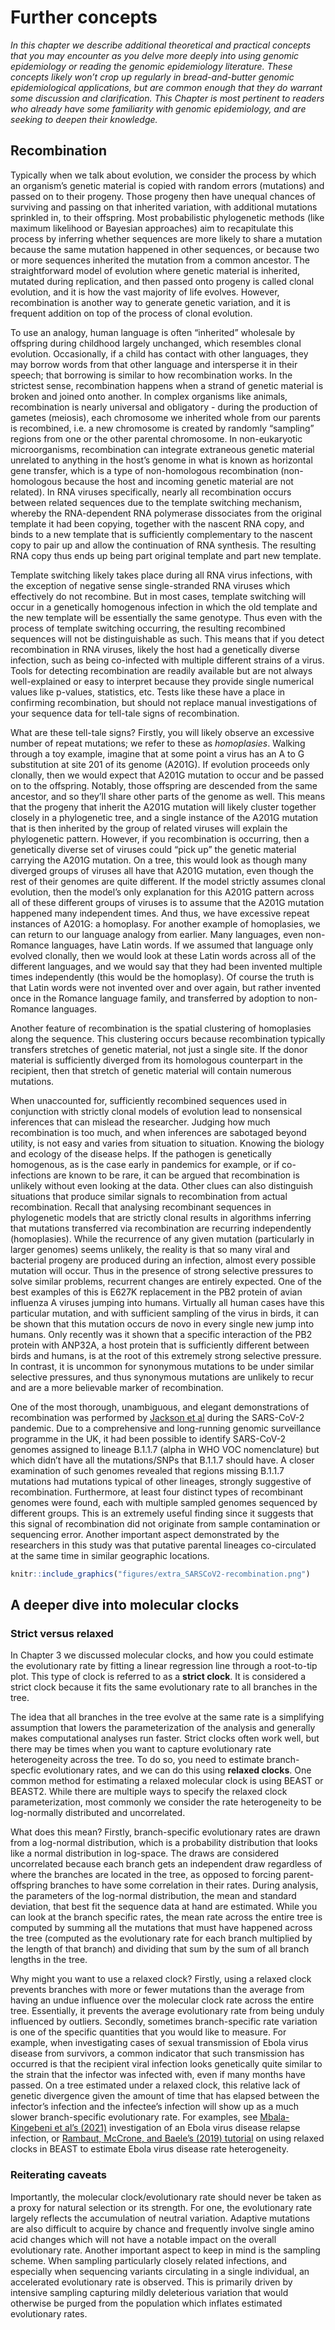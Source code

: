 # Further concepts

_In this chapter we describe additional theoretical and practical concepts that you may encounter as you delve more deeply into using genomic epidemiology or reading the genomic epidemiology literature. These concepts likely won't crop up regularly in bread-and-butter genomic epidemiological applications, but are common enough that they do warrant some discussion and clarification. This Chapter is most pertinent to readers who already have some familiarity with genomic epidemiology, and are seeking to deepen their knowledge._

## Recombination

Typically when we talk about evolution, we consider the process by which an organism's genetic material is copied with random errors (mutations) and passed on to their progeny. Those progeny then have unequal chances of surviving and passing on that inherited variation, with additional mutations sprinkled in, to their offspring. Most probabilistic phylogenetic methods (like maximum likelihood or Bayesian approaches) aim to recapitulate this process by inferring whether sequences are more likely to share a mutation because the same mutation happened in other sequences, or because two or more sequences inherited the mutation from a common ancestor. The straightforward model of evolution where genetic material is inherited, mutated during replication, and then passed onto progeny is called clonal evolution, and it is how the vast majority of life evolves. However, recombination is another way to generate genetic variation, and it is frequent addition on top of the process of clonal evolution.

To use an analogy, human language is often "inherited" wholesale by offspring during childhood largely unchanged, which resembles clonal evolution. Occasionally, if a child has contact with other languages, they may borrow words from that other language and intersperse it in their speech; that borrowing is similar to how recombination works. In the strictest sense, recombination happens when a strand of genetic material is broken and joined onto another. In complex organisms like animals, recombination is nearly universal and obligatory - during the production of gametes (meiosis), each chromosome we inherited whole from our parents is recombined, i.e. a new chromosome is created by randomly "sampling" regions from one or the other parental chromosome. In non-eukaryotic microorganisms, recombination can integrate extraneous genetic material unrelated to anything in the host's genome in what is known as horizontal gene transfer, which is a type of non-homologous recombination (non-homologous because the host and incoming genetic material are not related). In RNA viruses specifically, nearly all recombination occurs between related sequences due to the template switching mechanism, whereby the RNA-dependent RNA polymerase dissociates from the original template it had been copying, together with the nascent RNA copy, and binds to a new template that is sufficiently complementary to the nascent copy to pair up and allow the continuation of RNA synthesis. The resulting RNA copy thus ends up being part original template and part new template.

Template switching likely takes place during all RNA virus infections, with the exception of negative sense single-stranded RNA viruses which effectively do not recombine. But in most cases, template switching will occur in a genetically homogenous infection in which the old template and the new template will be essentially the same genotype. Thus even with the process of template switching occurring, the resulting recombined sequences will not be distinguishable as such. This means that if you detect recombination in RNA viruses, likely the host had a genetically diverse infection, such as being co-infected with multiple different strains of a virus. Tools for detecting recombination are readily available but are not always well-explained or easy to interpret because they provide single numerical values like p-values, statistics, etc. Tests like these have a place in confirming recombination, but should not replace manual investigations of your sequence data for tell-tale signs of recombination.

What are these tell-tale signs? Firstly, you will likely observe an excessive number of repeat mutations; we refer to these as _homoplasies_. Walking through a toy example, imagine that at some point a virus has an A to G substitution at site 201 of its genome (A201G). If evolution proceeds only clonally, then we would expect that A201G mutation to occur and be passed on to the offspring. Notably, those offspring are descended from the same ancestor, and so they'll share other parts of the genome as well. This means that the progeny that inherit the A201G mutation will likely cluster together closely in a phylogenetic tree, and a single instance of the A201G mutation that is then inherited by the group of related viruses will explain the phylogenetic pattern. However, if you recombination is occurring, then a genetically diverse set of viruses could "pick up" the genetic material carrying the A201G mutation. On a tree, this would look as though many diverged groups of viruses all have that A201G mutation, even though the rest of their genomes are quite different. If the model strictly assumes clonal evolution, then the model's only explanation for this A201G pattern across all of these different groups of viruses is to assume that the A201G mutation happened many independent times. And thus, we have excessive repeat instances of A201G: a homoplasy. For another example of homoplasies, we can return to our language analogy from earlier. Many languages, even non-Romance languages, have Latin words. If we assumed that language only evolved clonally, then we would look at these Latin words across all of the different languages, and we would say that they had been invented multiple times independently (this would be the homoplasy). Of course the truth is that Latin words were not invented over and over again, but rather invented once in the Romance language family, and transferred by adoption to non-Romance languages.

Another feature of recombination is the spatial clustering of homoplasies along the sequence. This clustering occurs because recombination typically transfers stretches of genetic material, not just a single site. If the donor material is sufficiently diverged from its homologous counterpart in the recipient, then that stretch of genetic material will contain numerous mutations.

When unaccounted for, sufficiently recombined sequences used in conjunction with strictly clonal models of evolution lead to nonsensical inferences that can mislead the researcher. Judging how much recombination is too much, and when inferences are sabotaged beyond utility, is not easy and varies from situation to situation. Knowing the biology and ecology of the disease helps. If the pathogen is genetically homogenous, as is the case early in pandemics for example, or if co-infections are known to be rare, it can be argued that recombination is unlikely without even looking at the data. Other clues can also distinguish situations that produce similar signals to recombination from actual recombination. Recall that analysing recombinant sequences in phylogenetic models that are strictly clonal results in algorithms inferring that mutations transferred via recombination are recurring independently (homoplasies). While the recurrence of any given mutation (particularly in larger genomes) seems unlikely, the reality is that so many viral and bacterial progeny are produced during an infection, almost every possible mutation will occur. Thus in the presence of strong selective pressures to solve similar problems, recurrent changes are entirely expected. One of the best examples of this is E627K replacement in the PB2 protein of avian influenza A viruses jumping into humans. Virtually all human cases have this particular mutation, and with sufficient sampling of the virus in birds, it can be shown that this mutation occurs de novo in every single new jump into humans. Only recently was it shown that a specific interaction of the PB2 protein with ANP32A, a host protein that is sufficiently different between birds and humans, is at the root of this extremely strong selective pressure. In contrast, it is uncommon for synonymous mutations to be under similar selective pressures, and thus synonymous mutations are unlikely to recur and are a more believable marker of recombination.

One of the most thorough, unambiguous, and elegant demonstrations of recombination was performed by [Jackson et al](https://virological.org/t/recombinant-sars-cov-2-genomes-involving-lineage-b-1-1-7-in-the-uk/658) during the SARS-CoV-2 pandemic. Due to a comprehensive and long-running genomic surveillance programme in the UK, it had been possible to identify SARS-CoV-2 genomes assigned to lineage B.1.1.7 (alpha in WHO VOC nomenclature) but which didn't have all the mutations/SNPs that B.1.1.7 should have. A closer examination of such genomes revealed that regions missing B.1.1.7 mutations had mutations typical of other lineages, strongly suggestive of recombination. Furthermore, at least four distinct types of recombinant genomes were found, each with multiple sampled genomes sequenced by different groups. This is an extremely useful finding since it suggests that this signal of recombination did not originate from sample contamination or sequencing error. Another important aspect demonstrated by the researchers in this study was that putative parental lineages co-circulated at the same time in similar geographic locations.

```r
knitr::include_graphics("figures/extra_SARSCoV2-recombination.png")
```

## A deeper dive into molecular clocks

### Strict versus relaxed

In Chapter 3 we discussed molecular clocks, and how you could estimate the evolutionary rate by fitting a linear regression line through a root-to-tip plot. This type of clock is referred to as a **strict clock**. It is considered a strict clock because it fits the same evolutionary rate to all branches in the tree.

The idea that all branches in the tree evolve at the same rate is a simplifying assumption that lowers the parameterization of the analysis and generally makes computational analyses run faster. Strict clocks often work well, but there may be times when you want to capture evolutionary rate heterogeneity across the tree. To do so, you need to estimate branch-specfic evolutionary rates, and we can do this using **relaxed clocks**. One common method for estimating a relaxed molecular clock is using BEAST or BEAST2. While there are multiple ways to specify the relaxed clock parameterization, most commonly we consider the rate heterogeneity to be log-normally distributed and uncorrelated.

What does this mean? Firstly, branch-specific evolutionary rates are drawn from a log-normal distribution, which is a probability distribution that looks like a normal distribution in log-space. The draws are considered uncorrelated because each branch gets an independent draw regardless of where the branches are located in the tree, as opposed to forcing parent-offspring branches to have some correlation in their rates. During analysis, the parameters of the log-normal distribution, the mean and standard deviation, that best fit the sequence data at hand are estimated. While you can look at the branch specific rates, the mean rate across the entire tree is computed by summing all the mutations that must have happened across the tree (computed as the evolutionary rate for each branch multiplied by the length of that branch) and dividing that sum by the sum of all branch lengths in the tree.

Why might you want to use a relaxed clock? Firstly, using a relaxed clock prevents branches with more or fewer mutations than the average from having an undue influence over the molecular clock rate across the entire tree. Essentially, it prevents the average evolutionary rate from being unduly influenced by outliers. Secondly, sometimes branch-specific rate variation is one of the specific quantities that you would like to measure. For example, when investigating cases of sexual transmission of Ebola virus disease from survivors, a common indicator that such transmission has occurred is that the recipient viral infection looks genetically quite similar to the strain that the infector was infected with, even if many months have passed. On a tree estimated under a relaxed clock, this relative lack of genetic divergence given the amount of time that has elapsed between the infector's infection and the infectee's infection will show up as a much slower branch-specific evolutionary rate. For examples, see [Mbala-Kingebeni et al's (2021)](https://www.nejm.org/doi/full/10.1056/NEJMoa2024670) investigation of an Ebola virus disease relapse infection, or [Rambaut, McCrone, and Baele's (2019) tutorial](https://beast.community/ebov_local_clocks.html) on using relaxed clocks in BEAST to estimate Ebola virus disease rate heterogeneity.

### Reiterating caveats

Importantly, the molecular clock/evolutionary rate should never be taken as a proxy for natural selection or its strength. For one, the evolutionary rate largely reflects the accumulation of neutral variation. Adaptive mutations are also difficult to acquire by chance and frequently involve single amino acid changes which will not have a notable impact on the overall evolutionary rate. Another important aspect to keep in mind is the sampling scheme. When sampling particularly closely related infections, and especially when sequencing variants circulating in a single individual, an accelerated evolutionary rate is observed. This is primarily driven by intensive sampling capturing mildly deleterious variation that would otherwise be purged from the population which inflates estimated evolutionary rates.
